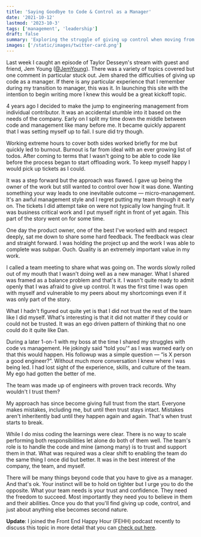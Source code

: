 ```yaml
---
title: 'Saying Goodbye to Code & Control as a Manager'
date: '2021-10-12'
lastmod: '2023-10-3'
tags: ['management', 'leadership']
draft: false
summary: 'Exploring the struggle of giving up control when moving from IC to management.'
images: ['/static/images/twitter-card.png']
---
```


Last week I caught an episode of Taylor Desseyn's stream with guest and friend, Jem Young (<a target="_blank" href="https://twitter.com/jemyoung">@JemYoung</a>). There was a variety of topics covered but one comment in particular stuck out. Jem shared the difficulties of giving up code as a manager. If there is any particular experience that I remember during my transition to manager, this was it. In launching this site with the intention to begin writing more I knew this would be a great kickoff topic.

4 years ago I decided to make the jump to engineering management from individual contributor. It was an accidental stumble into it based on the needs of the company. Early on I split my time down the middle between code and management like many before me. It became quickly apparent that I was setting myself up to fail. I sure did try though.

Working extreme hours to cover both sides worked briefly for me but quickly led to burnout. Burnout is far from ideal with an ever growing list of todos. After coming to terms that I wasn't going to be able to code like before the process began to start offloading work. To keep myself happy I would pick up tickets as I could.

It was a step forward but the approach was flawed. I gave up being the owner of the work but still wanted to control over how it was done. Wanting something your way leads to one inevitable outcome — micro-management. It's an awful management style and I regret putting my team through it early on. The tickets I did attempt take on were not typically low hanging fruit. It was business critical work and I put myself right in front of yet again. This part of the story went on for some time.

One day the product owner, one of the best I've worked with and respect deeply, sat me down to share some hard feedback. The feedback was clear and straight forward. I was holding the project up and the work I was able to complete was subpar. Ouch. Quality is an extremely important value in my work.

I called a team meeting to share what was going on. The words slowly rolled out of my mouth that I wasn't doing well as a new manager. What I shared was framed as a balance problem and that's it. I wasn't quite ready to admit openly that I was afraid to give up control. It was the first time I was open with myself and vulnerable to my peers about my shortcomings even if it was only part of the story.

What I hadn't figured out quite yet is that I did not trust the rest of the team like I did myself. What's interesting is that it did not matter if they could or could not be trusted. It was an ego driven pattern of thinking that no one could do it quite like Dan.

During a later 1-on-1 with my boss at the time I shared my struggles with code vs management. He jokingly said “told you'“ as I was warned early on that this would happen. His followup was a simple question — “is X person a good engineer?”. Without much more conversation I knew where I was being led. I had lost sight of the experience, skills, and culture of the team. My ego had gotten the better of me.

The team was made up of engineers with proven track records. Why wouldn't I trust them?

My approach has since become giving full trust from the start. Everyone makes mistakes, including me, but until then trust stays intact. Mistakes aren't inheritently bad until they happen again and again. That's when trust starts to break.

While I do miss coding the learnings were clear. There is no way to scale performing both responsibilities let alone do both of them well. The team's role is to handle the code and mine (among many) is to trust and support them in that. What was required was a clear shift to enabling the team do the same thing I once did but better. It was in the best interest of the company, the team, and myself.

There will be many things beyond code that you have to give as a manager. And that's ok. Your instinct will be to hold on tighter but I urge you to do the opposite. What your team needs is your trust and confidence. They need the freedom to succeed. Most importantly they need you to believe in them and their abilities. Once you do that you'll find giving up code, control, and just about anything else becomes second nature.

<strong>Update</strong>: I joined the Front End Happy Hour (FEHH) podcast recently to discuss this topic in more detail that you can <a href="http://localhost:3000/blog/front-end-happy-hour-podcast-ep134-individual-contributor-to-manager">check out here</a>.